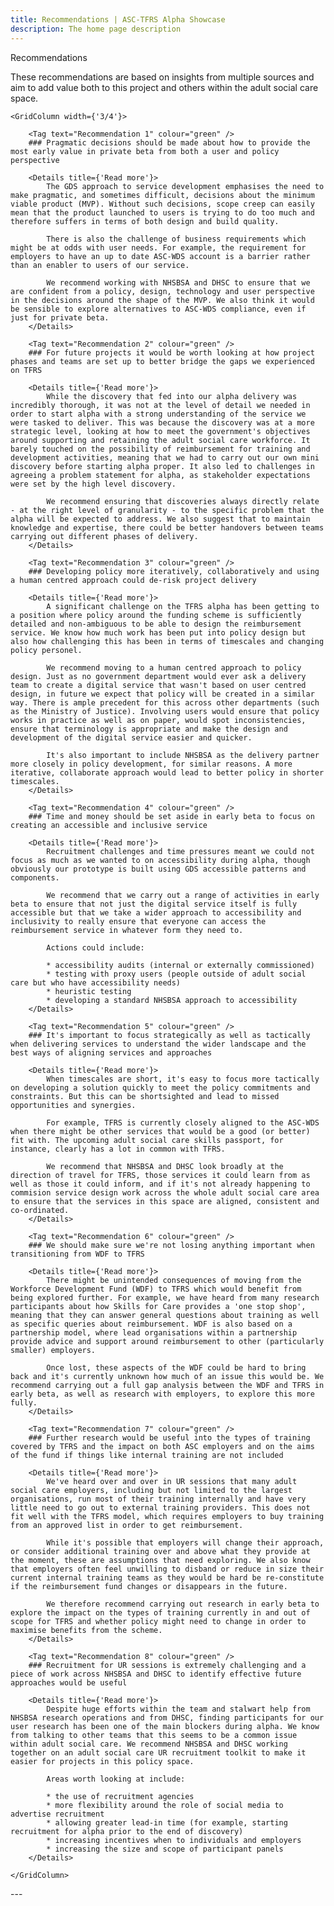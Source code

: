 ```yaml
---
title: Recommendations | ASC-TFRS Alpha Showcase
description: The home page description
---
```


<Heading caption='Looking ahead to beta' tag='h1'>Recommendations</Heading>

<GridRow>
    <GridColumn width={'2/3'}>
        <LeadParagraph>These recommendations are based on insights from multiple sources and aim to add value both to this project and others within the adult social care space.</LeadParagraph>
    </GridColumn>
</GridRow>

<GridRow>

    <GridColumn width={'3/4'}>

        <Tag text="Recommendation 1" colour="green" />
        ### Pragmatic decisions should be made about how to provide the most early value in private beta from both a user and policy perspective
        
        <Details title={'Read more'}>
            The GDS approach to service development emphasises the need to make pragmatic, and sometimes difficult, decisions about the minimum viable product (MVP). Without such decisions, scope creep can easily mean that the product launched to users is trying to do too much and therefore suffers in terms of both design and build quality.

            There is also the challenge of business requirements which might be at odds with user needs. For example, the requirement for employers to have an up to date ASC-WDS account is a barrier rather than an enabler to users of our service.

            We recommend working with NHSBSA and DHSC to ensure that we are confident from a policy, design, technology and user perspective in the decisions around the shape of the MVP. We also think it would be sensible to explore alternatives to ASC-WDS compliance, even if just for private beta.
        </Details>

        <Tag text="Recommendation 2" colour="green" />
        ### For future projects it would be worth looking at how project phases and teams are set up to better bridge the gaps we experienced on TFRS

        <Details title={'Read more'}>
            While the discovery that fed into our alpha delivery was incredibly thorough, it was not at the level of detail we needed in order to start alpha with a strong understanding of the service we were tasked to deliver. This was because the discovery was at a more strategic level, looking at how to meet the government's objectives around supporting and retaining the adult social care workforce. It barely touched on the possibility of reimbursement for training and development activities, meaning that we had to carry out our own mini discovery before starting alpha proper. It also led to challenges in agreeing a problem statement for alpha, as stakeholder expectations were set by the high level discovery.

            We recommend ensuring that discoveries always directly relate - at the right level of granularity - to the specific problem that the alpha will be expected to address. We also suggest that to maintain knowledge and expertise, there could be better handovers between teams carrying out different phases of delivery.
        </Details>

        <Tag text="Recommendation 3" colour="green" />
        ### Developing policy more iteratively, collaboratively and using a human centred approach could de-risk project delivery
        
        <Details title={'Read more'}>
            A significant challenge on the TFRS alpha has been getting to a position where policy around the funding scheme is sufficiently detailed and non-ambiguous to be able to design the reimbursement service. We know how much work has been put into policy design but also how challenging this has been in terms of timescales and changing policy personel.

            We recommend moving to a human centred approach to policy design. Just as no government department would ever ask a delivery team to create a digital service that wasn't based on user centred design, in future we expect that policy will be created in a similar way. There is ample precedent for this across other departments (such as the Ministry of Justice). Involving users would ensure that policy works in practice as well as on paper, would spot inconsistencies, ensure that terminology is appropriate and make the design and development of the digital service easier and quicker.

            It's also important to include NHSBSA as the delivery partner more closely in policy development, for similar reasons. A more iterative, collaborate approach would lead to better policy in shorter timescales.
        </Details>

        <Tag text="Recommendation 4" colour="green" />
        ### Time and money should be set aside in early beta to focus on creating an accessible and inclusive service
        
        <Details title={'Read more'}>
            Recruitment challenges and time pressures meant we could not focus as much as we wanted to on accessibility during alpha, though obviously our prototype is built using GDS accessible patterns and components.

            We recommend that we carry out a range of activities in early beta to ensure that not just the digital service itself is fully accessible but that we take a wider approach to accessibility and inclusivity to really ensure that everyone can access the reimbursement service in whatever form they need to.

            Actions could include:

            * accessibility audits (internal or externally commissioned)
            * testing with proxy users (people outside of adult social care but who have accessibility needs)
            * heuristic testing
            * developing a standard NHSBSA approach to accessibility
        </Details>

        <Tag text="Recommendation 5" colour="green" />
        ### It's important to focus strategically as well as tactically when delivering services to understand the wider landscape and the best ways of aligning services and approaches
        
        <Details title={'Read more'}>
            When timescales are short, it's easy to focus more tactically on developing a solution quickly to meet the policy commitments and constraints. But this can be shortsighted and lead to missed opportunities and synergies.

            For example, TFRS is currently closely aligned to the ASC-WDS when there might be other services that would be a good (or better) fit with. The upcoming adult social care skills passport, for instance, clearly has a lot in common with TFRS.

            We recommend that NHSBSA and DHSC look broadly at the direction of travel for TFRS, those services it could learn from as well as those it could inform, and if it's not already happening to commision service design work across the whole adult social care area to ensure that the services in this space are aligned, consistent and co-ordinated.
        </Details>

        <Tag text="Recommendation 6" colour="green" />
        ### We should make sure we're not losing anything important when transitioning from WDF to TFRS
        
        <Details title={'Read more'}>
            There might be unintended consequences of moving from the Workforce Development Fund (WDF) to TFRS which would benefit from being explored further. For example, we have heard from many research participants about how Skills for Care provides a 'one stop shop', meaning that they can answer general questions about training as well as specific queries about reimbursement. WDF is also based on a partnership model, where lead organisations within a partnership provide advice and support around reimbursement to other (particularly smaller) employers.

            Once lost, these aspects of the WDF could be hard to bring back and it's currently unknown how much of an issue this would be. We recommend carrying out a full gap analysis between the WDF and TFRS in early beta, as well as research with employers, to explore this more fully.
        </Details>

        <Tag text="Recommendation 7" colour="green" />
        ### Further research would be useful into the types of training covered by TFRS and the impact on both ASC employers and on the aims of the fund if things like internal training are not included
        
        <Details title={'Read more'}>
            We've heard over and over in UR sessions that many adult social care employers, including but not limited to the largest organisations, run most of their training internally and have very little need to go out to external training providers. This does not fit well with the TFRS model, which requires employers to buy training from an approved list in order to get reimbursement.

            While it's possible that employers will change their approach, or consider additional training over and above what they provide at the moment, these are assumptions that need exploring. We also know that employers often feel unwilling to disband or reduce in size their current internal training teams as they would be hard be re-constitute if the reimbursement fund changes or disappears in the future.

            We therefore recommend carrying out research in early beta to explore the impact on the types of training currently in and out of scope for TFRS and whether policy might need to change in order to maximise benefits from the scheme.
        </Details>

        <Tag text="Recommendation 8" colour="green" />
        ### Recruitment for UR sessions is extremely challenging and a piece of work across NHSBSA and DHSC to identify effective future approaches would be useful
        
        <Details title={'Read more'}>
            Despite huge efforts within the team and stalwart help from NHSBSA research operations and from DHSC, finding participants for our user research has been one of the main blockers during alpha. We know from talking to other teams that this seems to be a common issue within adult social care. We recommend NHSBSA and DHSC working together on an adult social care UR recruitment toolkit to make it easier for projects in this policy space.

            Areas worth looking at include:

            * the use of recruitment agencies
            * more flexibility around the role of social media to advertise recruitment
            * allowing greater lead-in time (for example, starting recruitment for alpha prior to the end of discovery)
            * increasing incentives when to individuals and employers
            * increasing the size and scope of participant panels
        </Details>

    </GridColumn>

</GridRow>

<GridRow>
    <GridColumn width={'full'}>
        ---
    </GridColumn>
</GridRow>
<GridRow>
    <GridColumn width={'1/2'}>
        <LinkBlock style="prev" url="/tech/standards" title="Tech" text="Technology standards" />
    </GridColumn>
    <GridColumn width={'1/2'}>
        <LinkBlock style="next" url="/beta/planning" title="Looking ahead to beta" text="Beta planning" />
    </GridColumn>
</GridRow>